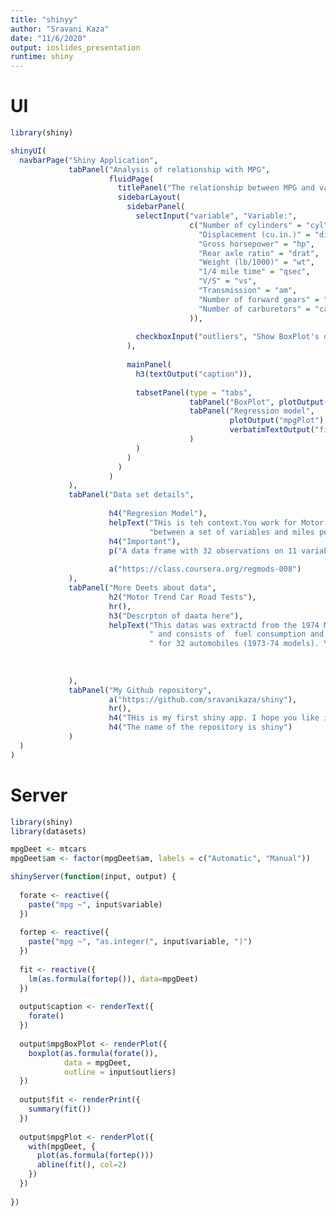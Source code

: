 ```yaml
---
title: "shinyy"
author: "Sravani Kaza"
date: "11/6/2020"
output: ioslides_presentation
runtime: shiny
---
```


# UI
```r
library(shiny)

shinyUI(
  navbarPage("Shiny Application",
             tabPanel("Analysis of relationship with MPG",
                      fluidPage(
                        titlePanel("The relationship between MPG and vaariablees"),
                        sidebarLayout(
                          sidebarPanel(
                            selectInput("variable", "Variable:",
                                        c("Number of cylinders" = "cyl",
                                          "Displacement (cu.in.)" = "disp",
                                          "Gross horsepower" = "hp",
                                          "Rear axle ratio" = "drat",
                                          "Weight (lb/1000)" = "wt",
                                          "1/4 mile time" = "qsec",
                                          "V/S" = "vs",
                                          "Transmission" = "am",
                                          "Number of forward gears" = "gear",
                                          "Number of carburetors" = "carb"
                                        )),
                            
                            checkboxInput("outliers", "Show BoxPlot's outliers", FALSE)
                          ),
                          
                          mainPanel(
                            h3(textOutput("caption")),
                            
                            tabsetPanel(type = "tabs", 
                                        tabPanel("BoxPlot", plotOutput("mpgBoxPlot")),
                                        tabPanel("Regression model", 
                                                 plotOutput("mpgPlot"),
                                                 verbatimTextOutput("fit")
                                        )
                            )
                          )
                        )
                      )
             ),
             tabPanel("Data set details",
                      
                      h4("Regresion Model"),
                      helpText("THis is teh context.You work for Motor Trend, a magazine about the automobile industry Looking at a data set of a collection of cars, they are interested in exploring the relationship",
                               "between a set of variables and miles per gallon (MPG) (outcome). The 2 questions they are interested in are 1) Which one? an autmatic or manual transmision when it comes to  MPG. Quantify the MPG difference between automatic and manual transmissions"),
                      h4("Important"),
                      p("A data frame with 32 observations on 11 variables. Please visit this link."),
                      
                      a("https://class.coursera.org/regmods-008")
             ),
             tabPanel("More Deets about data",
                      h2("Motor Trend Car Road Tests"),
                      hr(),
                      h3("Descrpton of daata here"),
                      helpText("This datas was extractd from the 1974 Motor Trend US magazzine,",
                               " and consists of  fuel consumption and 10 aspects of automobile design and performance",
                               " for 32 automobiles (1973-74 models). You can visit the link for any additional data queries."),
                      
                      
                      
             ),
             tabPanel("My Github repository",
                      a("https://github.com/sravanikaza/shiny"),
                      hr(),
                      h4("THis is my first shiny app. I hope you like it"),
                      h4("The name of the repository is shiny")
             )
  )
)

```


# Server
```r
library(shiny)
library(datasets)

mpgDeet <- mtcars
mpgDeet$am <- factor(mpgDeet$am, labels = c("Automatic", "Manual"))

shinyServer(function(input, output) {
  
  forate <- reactive({
    paste("mpg ~", input$variable)
  })
  
  fortep <- reactive({
    paste("mpg ~", "as.integer(", input$variable, ")")
  })
  
  fit <- reactive({
    lm(as.formula(fortep()), data=mpgDeet)
  })
  
  output$caption <- renderText({
    forate()
  })
  
  output$mpgBoxPlot <- renderPlot({
    boxplot(as.formula(forate()), 
            data = mpgDeet,
            outline = input$outliers)
  })
  
  output$fit <- renderPrint({
    summary(fit())
  })
  
  output$mpgPlot <- renderPlot({
    with(mpgDeet, {
      plot(as.formula(fortep()))
      abline(fit(), col=2)
    })
  })
  
})
```
